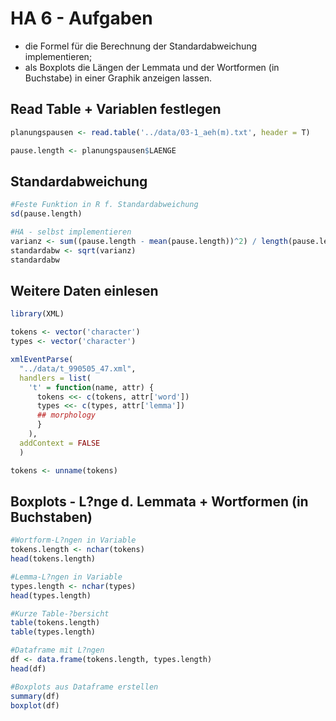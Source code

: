 # HA 6 - Aufgaben
* die Formel für die Berechnung der Standardabweichung implementieren;
* als Boxplots die Längen der Lemmata und der Wortformen (in Buchstabe) in einer Graphik anzeigen lassen.

## Read Table + Variablen festlegen
```r
planungspausen <- read.table('../data/03-1_aeh(m).txt', header = T)

pause.length <- planungspausen$LAENGE
```

## Standardabweichung
```r
#Feste Funktion in R f. Standardabweichung
sd(pause.length)

#HA - selbst implementieren
varianz <- sum((pause.length - mean(pause.length))^2) / length(pause.length)
standardabw <- sqrt(varianz)
standardabw
```

## Weitere Daten einlesen
```r
library(XML)

tokens <- vector('character')
types <- vector('character')

xmlEventParse(
  "../data/t_990505_47.xml", 
  handlers = list(
    't' = function(name, attr) {
      tokens <<- c(tokens, attr['word'])
      types <<- c(types, attr['lemma'])
      ## morphology
      }
    ),
  addContext = FALSE
  )

tokens <- unname(tokens)
```

## Boxplots - L?nge d. Lemmata + Wortformen (in Buchstaben)
```r
#Wortform-L?ngen in Variable
tokens.length <- nchar(tokens)
head(tokens.length)

#Lemma-L?ngen in Variable
types.length <- nchar(types)
head(types.length)

#Kurze Table-?bersicht
table(tokens.length)
table(types.length)

#Dataframe mit L?ngen
df <- data.frame(tokens.length, types.length)
head(df)

#Boxplots aus Dataframe erstellen
summary(df)
boxplot(df)
```
